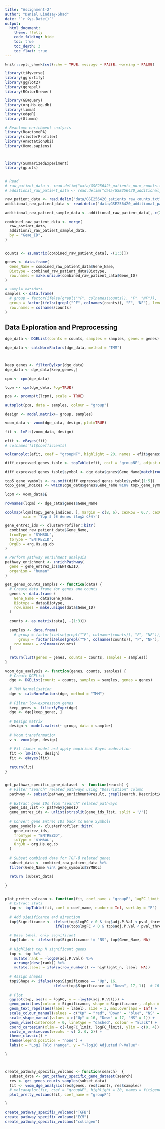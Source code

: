 ```yaml
---
title: "Assignment-2"
author: "Daniel Lindsay-Shad"
date: "`r Sys.Date()`"
output:
  html_document:
    theme: flatly
    code_folding: hide
    toc: true
    toc_depth: 3
    toc_float: true
---
```


```r
knitr::opts_chunk$set(echo = TRUE, message = FALSE, warning = FALSE)
```

```r
library(tidyverse)
library(ggfortify)
library(ggplot2)
library(ggrepel)
library(RColorBrewer)

library(GEOquery)
library(org.Hs.eg.db)
library(limma)
library(edgeR)
library(Glimma)

# Reactome enrichment analysis
library(ReactomePA)
library(clusterProfiler)
library(AnnotationDbi)
library(Homo.sapiens)



library(SummarizedExperiment)
library(gplots)


# Read 
# raw_patient_data <- read.delim("data/GSE256420_patients_norm_counts.txt", check.names = FALSE)
# additional_raw_patient_data <- read.delim("data/GSE256420_additional_patients_norm_counts.txt", check.names = FALSE)

raw_patient_data <- read.delim("data/GSE256420_patients_raw_counts.txt", check.names = FALSE)
additional_raw_patient_data <- read.delim("data/GSE256420_additional_patients_raw_counts.txt", check.names = FALSE)

additional_raw_patient_sample_data <- additional_raw_patient_data[,-c(2:3)]

combined_raw_patient_data <- merge(
  raw_patient_data,
  additional_raw_patient_sample_data,
  by = "Gene_ID",
)


counts <- as.matrix(combined_raw_patient_data[, -(1:3)])

genes <- data.frame(
  Gene_Name = combined_raw_patient_data$Gene_Name,
  Biotype = combined_raw_patient_data$Biotype,
  row.names = make.unique(combined_raw_patient_data$Gene_ID)
)

# Sample metadata 
samples <- data.frame(
  # group = factor(ifelse(grepl("^F", colnames(counts)), "F", "NF")),
  group = factor(ifelse(grepl("^F", colnames(counts)), "F", "NF"), levels = c("NF", "F")),
  row.names = colnames(counts)
)
```


## Data Exploration and Preprocessing
```r

dge_data <- DGEList(counts = counts, samples = samples, genes = genes)

dge_data <- calcNormFactors(dge_data, method = "TMM")



keep_genes <- filterByExpr(dge_data)
dge_data <- dge_data[keep_genes,]

cpm <- cpm(dge_data)

lcpm <- cpm(dge_data, log=TRUE)

pca <- prcomp(t(lcpm), scale = TRUE)

autoplot(pca, data = samples, colour = "group")
```

```r
design <- model.matrix(~ group, samples)

voom_data <- voom(dge_data, design, plot=TRUE)

fit <- lmFit(voom_data, design)

efit <- eBayes(fit)
# colnames(fit$coefficients)

volcanoplot(efit, coef = "groupNF", highlight = 20, names = efit$genes$Gene_Name)
```

```r
diff_expressed_genes_table <- topTable(efit, coef = "groupNF", adjust.method = "fdr", p.value = 0.05, number = Inf)

diff_expressed_genes_table$symbol <- dge_data$genes$Gene_Name[match(rownames(diff_expressed_genes_table), rownames(dge_data))]

top5_gene_symbols <- na.omit(diff_expressed_genes_table$symbol[1:5]) 
top5_gene_indices <- which(dge_data$genes$Gene_Name %in% top5_gene_symbols)

lcpm <- voom_data$E

rownames(lcpm) <- dge_data$genes$Gene_Name

coolmap(lcpm[top5_gene_indices, ], margin = c(8, 6), cexRow = 0.7, cexCol = 0.7,
        main = "Top 5 DE Genes (log2 CPM)")

```

```r
gene_entrez_ids <- clusterProfiler::bitr(
  combined_raw_patient_data$Gene_Name, 
  fromType = "SYMBOL", 
  toType = "ENTREZID", 
  OrgDb = org.Hs.eg.db
)

# Perform pathway enrichment analysis
pathway_enrichment <- enrichPathway(
  gene = gene_entrez_ids$ENTREZID, 
  organism = "human"
)

get_genes_counts_samples <- function(data) {
  # Create data frame for genes and counts
  genes <- data.frame (
    Gene_Name = data$Gene_Name,
    Biotype = data$Biotype,
    row.names = make.unique(data$Gene_ID)
  )
  
  counts <- as.matrix(data[, -(1:3)])

  samples <- data.frame(
    # group = factor(ifelse(grepl("^F", colnames(counts)), "F", "NF")),
      group = factor(ifelse(grepl("^F", colnames(counts)), "F", "NF"), levels = c("NF", "F")),
    row.names = colnames(counts)
  )
  
  return(list(genes = genes, counts = counts, samples = samples))
}

voom_dge_analysis <- function(genes, counts, samples) {
  # Create DGEList
  dge <- DGEList(counts = counts, samples = samples, genes = genes)
  
  # TMM Normalisation
  dge <- calcNormFactors(dge, method = "TMM")
  
  # Filter low-expression genes
  keep_genes <- filterByExpr(dge)
  dge <- dge[keep_genes, ]
  
  # Design matrix
  design <- model.matrix(~ group, data = samples)
  
  # Voom transformation
  v <- voom(dge, design)
  
  # Fit linear model and apply empirical Bayes moderation
  fit <- lmFit(v, design)
  fit <- eBayes(fit)
  
  return(fit)
}


get_pathway_specific_gene_dataset  <- function(search) {
  # Filter "search" related pathways using "Description" column
  pathway <- subset(pathway_enrichment@result, grepl(search, Description))
  
  # Extract gene IDs from "search" related pathways
  gene_ids_list <- pathway$geneID
  gene_entrez_ids <- unlist(strsplit(gene_ids_list, split = "/"))
  
  # Convert gene Entrez IDs back to Gene Symbols
  gene_symbols <- clusterProfiler::bitr(
    gene_entrez_ids, 
    fromType = "ENTREZID", 
    toType = "SYMBOL", 
    OrgDb = org.Hs.eg.db
  )
  
  # Subset combined data for TGF-β related genes 
  subset_data <- combined_raw_patient_data %>%
  filter(Gene_Name %in% gene_symbols$SYMBOL)
  
  return (subset_data)
  
}


plot_pretty_volcano <- function(fit, coef_name = "groupF", logFC_limit = 2.5, pval_threshold = 0.05, highlight_n = 20) {
  # Extract stats
  top <- topTable(fit, coef = coef_name, number = Inf, sort.by = "P")
  
  # Add significance and direction
  top$Significance <- ifelse(top$logFC > 0 & top$adj.P.Val < pval_threshold, "Up",
                       ifelse(top$logFC < 0 & top$adj.P.Val < pval_threshold, "Down", "NS"))
  
  # Base label: only significant
  top$label <- ifelse(top$Significance != "NS", top$Gene_Name, NA)
  
  # Highlight top N significant genes
  top <- top %>%
    mutate(rank = -log10(adj.P.Val)) %>%
    arrange(desc(rank)) %>%
    mutate(label = ifelse(row_number() <= highlight_n, label, NA))
  
  # Assign shapes
  top$Shape <- ifelse(top$Significance == "Up", 16, 
                      ifelse(top$Significance == "Down", 17, 1))  # 16 = circle, 17 = triangle, 1 = dot
  
  # Plot
  ggplot(top, aes(x = logFC, y = -log10(adj.P.Val))) +
  geom_point(aes(colour = Significance, shape = Significance), alpha = 0.7, size = 2) +
  geom_text_repel(aes(label = label), size = 3, max.overlaps = Inf) +
  scale_colour_manual(values = c("Up" = "red", "Down" = "blue", "NS" = "grey")) +
  scale_shape_manual(values = c("Up" = 16, "Down" = 17, "NS" = 1)) +
  geom_vline(xintercept = 0, linetype = "dashed", colour = "black") +
  coord_cartesian(xlim = c(-logFC_limit, logFC_limit), ylim = c(0, 4)) +
  scale_x_continuous(breaks = c(-2, 0, 2)) +
  theme_classic() +
  theme(legend.position = "none") +
  labs(x = "Log2 Fold Change", y = "-log10 Adjusted P-Value")

}



create_pathway_specific_volcano <- function(search)  {
  subset_data <- get_pathway_specific_gene_dataset(search)
  res <- get_genes_counts_samples(subset_data)
  fit <- voom_dge_analysis(res$genes, res$counts, res$samples)
  # volcanoplot(fit, coef = "groupNF", highlight = 20, names = fit$genes$Gene_Name)
  plot_pretty_volcano(fit, coef_name = "groupF")

}

create_pathway_specific_volcano("TGFB")
create_pathway_specific_volcano("ECM")
create_pathway_specific_volcano("collagen")

```